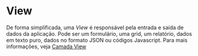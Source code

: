 <text xml:space="preserve">
= View =
De forma simplificada, uma ''View'' é responsável pela entrada e saída de dados da aplicação. Pode ser um formulário, uma grid, um relatório, dados em texto puro, dados no formato JSON ou códigos Javascript.
Para mais informações, veja [[>view/view|Camada View]]
</text>